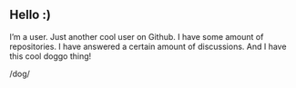 ## Hello :)

I'm a user. Just another cool user on Github. I have some amount of repositories. I have answered
a certain amount of discussions. And I have this cool doggo thing!

/dog/
